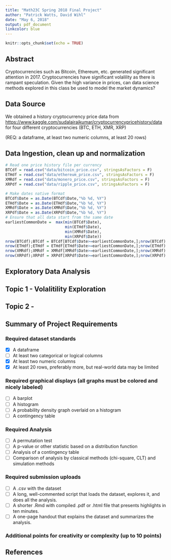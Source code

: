 ```yaml
---
title: "Math23C Spring 2018 Final Project"
author: "Patrick Watts, David Wihl"
date: "May 6, 2018"
output: pdf_document
linkcolor: blue
---
```


```r
knitr::opts_chunk$set(echo = TRUE)
```

## Abstract 

Cryptocurrencies such as Bitcoin, Ethereum, etc. generated significant attention in 2017. 
Cryptocurrencies have significant volalility as there is rampant speculation. 
Given the high variance in prices, can data science methods explored in this class
be used to model the market dynamics?

## Data Source

We obtained a history cryptocurrency price data from 
[https://www.kaggle.com/sudalairajkumar/cryptocurrencypricehistory/data](https://www.kaggle.com/sudalairajkumar/cryptocurrencypricehistory/data) for four different cryptocurrencies (BTC, ETH, XMR, XRP)

(REQ: a dataframe, at least two numeric columns, at least 20 rows)

## Data Ingestion, clean up and normalization
```r
# Read one price history file per currency
BTCdf = read.csv("data/bitcoin_price.csv", stringsAsFactors = F)
ETHdf = read.csv("data/ethereum_price.csv", stringsAsFactors = F)
XMRdf = read.csv("data/monero_price.csv", stringsAsFactors = F)
XRPdf = read.csv("data/ripple_price.csv", stringsAsFactors = F)
```

```r
# Make dates native format
BTCdf$Date = as.Date(BTCdf$Date,"%b %d, %Y")
ETHdf$Date = as.Date(ETHdf$Date,"%b %d, %Y")
XMRdf$Date = as.Date(XMRdf$Date,"%b %d, %Y")
XRPdf$Date = as.Date(XRPdf$Date,"%b %d, %Y")
# Ensure that all data start from the same date
earliestCommonDate =  max(min(BTCdf$Date),
                          min(ETHdf$Date),
                          min(XMRdf$Date),
                          min(XRPdf$Date))
nrow(BTCdf);BTCdf = BTCdf[BTCdf$Date>=earliestCommonDate,];nrow(BTCdf)
nrow(ETHdf);ETHdf = ETHdf[ETHdf$Date>=earliestCommonDate,];nrow(ETHdf)
nrow(XMRdf);XMRdf = XMRdf[XMRdf$Date>=earliestCommonDate,];nrow(XMRdf)
nrow(XRPdf);XRPdf = XRPdf[XRPdf$Date>=earliestCommonDate,];nrow(XRPdf)
```

## Exploratory Data Analysis

## Topic 1 - Volalitility Exploration

## Topic 2 -

## Summary of Project Requirements

### Required dataset standards

- [x] A dataframe
- [ ] At least two categorical or logical columns
- [x] At least two numeric columns
- [x] At least 20 rows, preferably more, but real-world data may be limited

### Required graphical displays (all graphs must be colored and nicely labeled)

- [ ] A barplot
- [ ] A histogram
- [ ] A probability density graph overlaid on a histogram
- [ ] A contingency table

### Required Analysis

- [ ] A permutation test
- [ ] A p-value or other statistic based on a distribution function
- [ ] Analysis of a contingency table
- [ ] Comparison of analysis by classical methods (chi-square, CLT) and simulation methods

### Required submission uploads

- [ ] A .csv with the dataset
- [ ] A long, well-commented script that loads the dataset, explores it, and does all the analysis.
- [ ] A shorter .Rmd with compiled .pdf or .html file that presents highlights in ten minutes.
- [ ] A one-page handout that explains the dataset and summarizes the analysis.

### Additional points for creativity or complexity (up to 10 points)

## References
